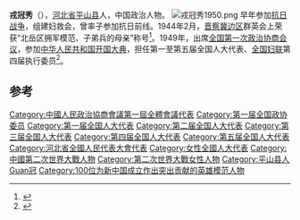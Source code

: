 {{Infobox Officeholder
|姓名=戎冠秀
|圖像=File:戎冠秀.jpg
|圖像大小=200px
|圖像說明=  
| 出生日期 = 1896年
| 出生地點 = {{大清}}[[直隸省|直隸省]][[平山縣|平山縣]]
| 逝世日期 = {{death date and age|1989|08|12|1896|d=fy}}
| 逝世地點 = {{CHN}}[[河北省|河北省]][[石家莊市|石家莊市]]<ref>{{cite web|url=https://m.sohu.com/a/294057220_267106/?pvid=000115_3w_a|title=“子弟兵的母亲”戎冠秀|work=新華社|publisher=搜狐|date=2019-02-11}}</ref>
| 死因     = 
| 墓地     = [[華北軍區烈士陵園|華北軍區烈士陵園]]
| 墓地座標 = 
| 籍貫     =
| 國籍     = 
| 公民權   = 
| 政黨     = {{CCP}}
| 其他政黨 = 
| 身高     = 
| 配偶     = 
| 伴侶     = 
| 兒女     = 李蘭金（三子，已陣亡）<ref>{{cite web|url=https://www.gushiciku.cn/dl/02Lzr/zh-tw|title=子弟兵母親戎冠秀，93歲去世時驚動元帥，203個單位送花圈|date=2021-03-19}}</ref>
| 父母     = 
| 親屬     = 
| 居住地   = 
| 學歷     = 
| 性別     = 女
| 職業     = 
| 專業     = 
| 知名原因 = 
| 著作     = 
| 宗教信仰 = 
| 獲獎     = 
| 簽名     = 
| 腳註     = 
}}

'''戎冠秀'''（{{bd|1896年||1989年}}），[[河北省|河北省]][[平山县|平山县]]人，中国政治人物。
[[File:戎冠秀1950.png|thumb]]
早年参加[[抗日战争|抗日战争]]，组建妇救会，曾率子参加抗日前线。1944年2月，[[晋察冀边区|晋察冀边区]]群英会上荣获“北岳区拥军模范、子弟兵的母亲”称号<ref>{{cite news|title="追寻革命名人足迹"：燕赵才女的革命情怀|url=http://sjz.yzdsb.com.cn/system/2013/07/11/012988736.shtml|accessdate=2014-06-15|newspaper=燕赵都市网|deadurl=yes|archiveurl=https://web.archive.org/web/20140714125608/http://sjz.yzdsb.com.cn/system/2013/07/11/012988736.shtml|archivedate=2014-07-14}}</ref>。1949年，出席[[中国人民政治协商会议第一届全体会议代表列表|全国第一次政治协商会议]]，参加[[中华人民共和国开国大典|中华人民共和国开国大典]]，担任第一至第五届全国人大代表、[[全国妇联|全国妇联]]第四届执行委员<ref>{{cite news|title=河北梆子《子弟兵的母亲》将上演 再现戎冠秀一生|url=http://news.china.com.cn/rollnews/news/live/2014-05/20/content_26730964.htm|accessdate=2014-06-15|newspaper=中国网}}</ref>。

==参考==
{{reflist}}
{{DEFAULTSORT:Rong戎}}
[[Category:中國人民政治協商會議第一屆全體會議代表|Category:中國人民政治協商會議第一屆全體會議代表]]
[[Category:第一届全国政协委员|Category:第一届全国政协委员]]
[[Category:第一届全国人大代表|Category:第一届全国人大代表]]
[[Category:第二届全国人大代表|Category:第二届全国人大代表]]
[[Category:第三届全国人大代表|Category:第三届全国人大代表]]
[[Category:第四届全国人大代表|Category:第四届全国人大代表]]
[[Category:第五届全国人大代表|Category:第五届全国人大代表]]
[[Category:河北省全國人民代表大會代表|Category:河北省全國人民代表大會代表]]
[[Category:女性全國人大代表|Category:女性全國人大代表]]
[[Category:中國第二次世界大戰人物|Category:中國第二次世界大戰人物]]
[[Category:第二次世界大戰女性人物|Category:第二次世界大戰女性人物]]
[[Category:平山县人|Category:平山县人]]
[[Category:戎姓|Guan冠]]
[[Category:100位为新中国成立作出突出贡献的英雄模范人物|Category:100位为新中国成立作出突出贡献的英雄模范人物]]
